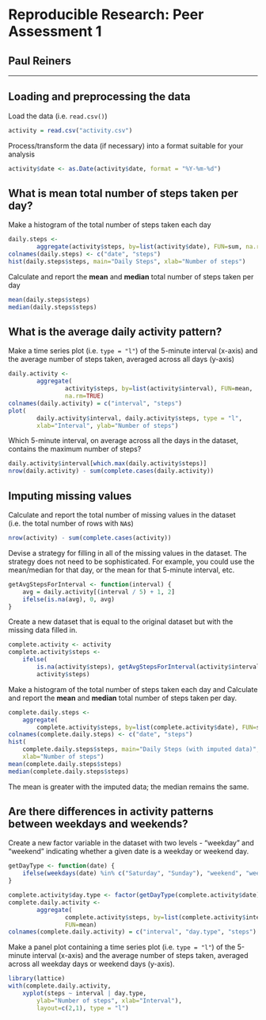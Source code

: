 # Reproducible Research: Peer Assessment 1
## Paul Reiners
* * *


## Loading and preprocessing the data
Load the data (i.e. `read.csv()`)
```r
activity = read.csv("activity.csv")
```

Process/transform the data (if necessary) into a format suitable for your 
analysis
```r
activity$date <- as.Date(activity$date, format = "%Y-%m-%d")
```


## What is mean total number of steps taken per day?
Make a histogram of the total number of steps taken each day
```r
daily.steps <- 
        aggregate(activity$steps, by=list(activity$date), FUN=sum, na.rm=TRUE)
colnames(daily.steps) <- c("date", "steps")
hist(daily.steps$steps, main="Daily Steps", xlab="Number of steps")
```

Calculate and report the **mean** and **median** total number of steps taken per day
```r
mean(daily.steps$steps)
median(daily.steps$steps)
```


## What is the average daily activity pattern?
Make a time series plot (i.e. `type = "l"`) of the 5-minute interval (x-axis) and the average number of steps taken, averaged across all days (y-axis)
```r
daily.activity <- 
        aggregate(
                activity$steps, by=list(activity$interval), FUN=mean, 
                na.rm=TRUE)
colnames(daily.activity) = c("interval", "steps")
plot(
        daily.activity$interval, daily.activity$steps, type = "l", 
        xlab="Interval", ylab="Number of steps")
```

Which 5-minute interval, on average across all the days in the dataset, contains the maximum number of steps?
```r
daily.activity$interval[which.max(daily.activity$steps)]
nrow(daily.activity) - sum(complete.cases(daily.activity))
```


## Imputing missing values
Calculate and report the total number of missing values in the dataset (i.e. the 
total number of rows with `NA`s)
```r
nrow(activity) - sum(complete.cases(activity))
```

Devise a strategy for filling in all of the missing values in the dataset. The strategy does not need to be sophisticated. For example, you could use the mean/median for that day, or the mean for that 5-minute interval, etc.

```r
getAvgStepsForInterval <- function(interval) {
    avg = daily.activity[(interval / 5) + 1, 2]
    ifelse(is.na(avg), 0, avg)
}
```

Create a new dataset that is equal to the original dataset but with the missing data filled in.

```r
complete.activity <- activity
complete.activity$steps <- 
    ifelse(
        is.na(activity$steps), getAvgStepsForInterval(activity$interval), 
        activity$steps)
```

Make a histogram of the total number of steps taken each day and Calculate and report the **mean** and **median** total number of steps taken per day. 

```r
complete.daily.steps <- 
    aggregate(
        complete.activity$steps, by=list(complete.activity$date), FUN=sum)
colnames(complete.daily.steps) <- c("date", "steps")
hist(
    complete.daily.steps$steps, main="Daily Steps (with imputed data)", 
    xlab="Number of steps")
mean(complete.daily.steps$steps)
median(complete.daily.steps$steps)
```

The mean is greater with the imputed data; the median remains the same. 

## Are there differences in activity patterns between weekdays and weekends?
Create a new factor variable in the dataset with two levels - "weekday" and "weekend" indicating whether a given date is a weekday or weekend day.

```r
getDayType <- function(date) {
    ifelse(weekdays(date) %in% c("Saturday", "Sunday"), "weekend", "weekday")
}

complete.activity$day.type <- factor(getDayType(complete.activity$date))
complete.daily.activity <- 
        aggregate(
                complete.activity$steps, by=list(complete.activity$interval, complete.activity$day.type), 
                FUN=mean)
colnames(complete.daily.activity) = c("interval", "day.type", "steps")
```

Make a panel plot containing a time series plot (i.e. `type = "l"`) of the 5-minute interval (x-axis) and the average number of steps taken, averaged across all weekday days or weekend days (y-axis). 

```r
library(lattice) 
with(complete.daily.activity, 
    xyplot(steps ~ interval | day.type, 
        ylab="Number of steps", xlab="Interval"), 
        layout=c(2,1), type = "l")
```
